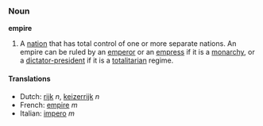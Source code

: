 ===Noun===
'''empire'''

#A [[nation]] that has total control of one or more separate nations.  An empire can be ruled by an [[emperor]] or an [[empress]] if it is a [[monarchy]], or a [[dictator-president]] if it is a [[totalitarian]] regime.

====Translations====
*Dutch: [[rijk]] ''n'', [[keizerrijk]] ''n''
*French: [[empire]] ''m''
*Italian: [[impero]] ''m''
